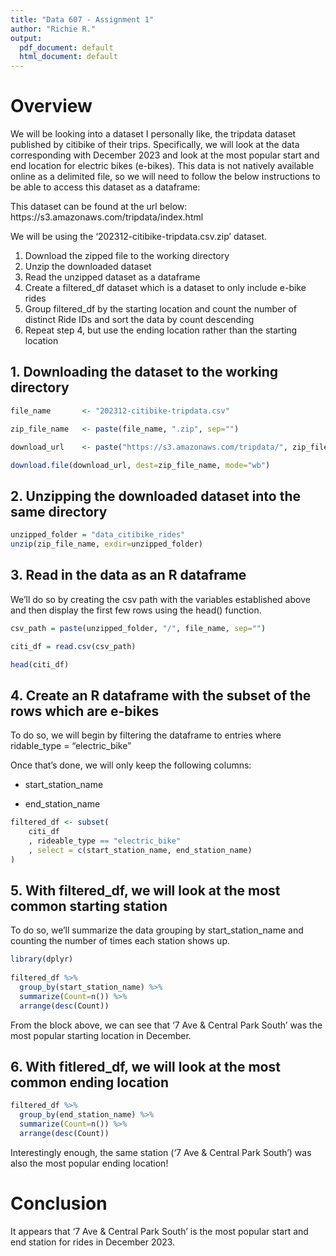 ```yaml
---
title: "Data 607 - Assignment 1"
author: "Richie R."
output:
  pdf_document: default
  html_document: default
---
```


# Overview
We will be looking into a dataset I personally like, the tripdata dataset published by citibike of their trips. Specifically, we will look at the data corresponding with December 2023 and look at the most popular start and end location for electric bikes (e-bikes).
This data is not natively available online as a delimited file, so we will need to follow the below instructions to be able to access this dataset as a dataframe:

This dataset can be found at the url below:
    https://s3.amazonaws.com/tripdata/index.html

We will be using the '202312-citibike-tripdata.csv.zip' dataset.

1. Download the zipped file to the working directory
2. Unzip the downloaded dataset 
3. Read the unzipped dataset as a dataframe
4. Create a filtered_df dataset which is a dataset to only include e-bike rides
5. Group filtered_df by the starting location and count the number of distinct Ride IDs and sort the data by count descending
6. Repeat step 4, but use the ending location rather than the starting location

## 1. Downloading the dataset to the working directory
```r
file_name       <- "202312-citibike-tripdata.csv"

zip_file_name   <- paste(file_name, ".zip", sep="")

download_url    <- paste("https://s3.amazonaws.com/tripdata/", zip_file_name, sep="")

download.file(download_url, dest=zip_file_name, mode="wb")
```

## 2. Unzipping the downloaded dataset into the same directory

```r
unzipped_folder = "data_citibike_rides"
unzip(zip_file_name, exdir=unzipped_folder)
```

## 3. Read in the data as an R dataframe
We'll do so by creating the csv path with the variables established above and then display the first few rows using the head() function.
```r
csv_path = paste(unzipped_folder, "/", file_name, sep="")

citi_df = read.csv(csv_path)

head(citi_df)
```

## 4. Create an R dataframe with the subset of the rows which are e-bikes

To do so, we will begin by filtering the dataframe to entries where ridable_type = "electric_bike"

Once that's done, we will only keep the following columns:

- start_station_name

- end_station_name

```r
filtered_df <- subset(
    citi_df
    , rideable_type == "electric_bike"
    , select = c(start_station_name, end_station_name)
)
```

## 5. With filtered_df, we will look at the most common starting station
To do so, we'll summarize the data grouping by start_station_name and counting the number of times each station shows up.

```r
library(dplyr)
 
filtered_df %>%
  group_by(start_station_name) %>%
  summarize(Count=n()) %>%
  arrange(desc(Count))

```

From the block above, we can see that '7 Ave & Central Park South' was the most popular starting location in December.

## 6. With fitlered_df, we will look at the most common ending location

```r
filtered_df %>%
  group_by(end_station_name) %>%
  summarize(Count=n()) %>%
  arrange(desc(Count))
```

Interestingly enough, the same station ('7 Ave & Central Park South') was also the most popular ending location!

# Conclusion

It appears that '7 Ave & Central Park South' is the most popular start and end station for rides in December 2023.